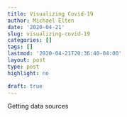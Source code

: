 ```yaml
---
title: Visualizing Covid-19
author: Michael Elten
date: '2020-04-21'
slug: visualizing-covid-19
categories: []
tags: []
lastmod: '2020-04-21T20:36:40-04:00'
layout: post
type: post
highlight: no

draft: true
---
```


Getting data sources